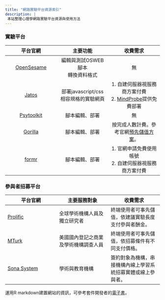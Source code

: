 ```yaml
---
title: "網路實驗平台資源索引"
description: |
 本站整理心理學網路實驗平台資源與使用方法
---
```



### 實驗平台

| 平台官網 | 主要功能 | 收費需求 |
|:---:|:---:|:---:|
| [OpenSesame](https://osdoc.cogsci.nl/) | 編輯與測試OSWEB腳本<br/>轉換資料格式 |無|
| [Jatos](https://www.jatos.org/) | 部署javascript/css相容規格的實驗網頁 | 1. 自建伺服器視服務商方案付費<br/> 2. [MindProbe](https://www.mindprobe.eu/)提供免費部署  |
| [Psytoolkit](https://www.psytoolkit.org/) | 腳本編輯、部署 | 無 |
| [Gorilla](https://gorilla.sc/) | 腳本編輯、部署 |按完成人數計費。參考官網[預先儲值方案](https://app.gorilla.sc/pricing)。 |
| [formr](https://formr.org/) | 腳本編輯、部署 | 1. 官網申請免費使用帳號 <br/> 2. 自建伺服器視服務商方案付費 |

### 參與者招募平台

| 平台官網 | 主要服務對象 | 收費需求 |
|---|---|---|
| [Prolific](https://app.prolific.co/) | 全球學術機構人員及獨立研究者 | 終端使用者可事先儲值，依建議實驗長度支付參與者酬金。 |
| [MTurk](https://www.mturk.com/) | 美國國內登記之商業及學術機構調查人員 | 終端使用者可事先儲值，依招募條件有不同支付價格。 |
| [Sona System](https://www.sona-systems.com/default.aspx) | 學術與教育機構 | 簽約對象為機構，串接機構內線上學習系統招募實體或線上參與者。 |


運用R markdown建置網站的資訊，可參考套件開發者的[電子書]( https://bookdown.org/yihui/rmarkdown/rmarkdown-site.html)。

